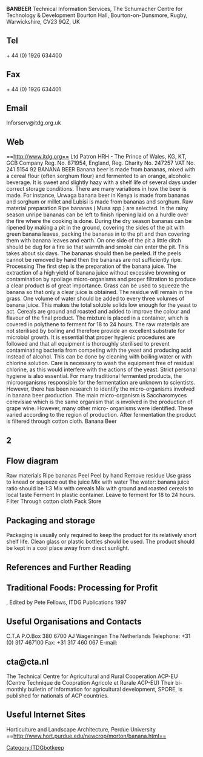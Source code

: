 '''BANBEER'''
Technical Information Services, The Schumacher Centre for Technology &amp; Development Bourton Hall, Bourton-on-Dunsmore, Rugby, Warwickshire, CV23 9QZ, UK 
==Tel==

+ 44 (0) 1926 634400  
==Fax==
+ 44 (0) 1926 634401  
==Email==

Inforserv@itdg.org.uk  
==Web==
==http://www.itdg.org==
Ltd Patron HRH - The Prince of Wales, KG, KT, GCB Company Reg. No. 871954, England, Reg. Charity No. 247257 VAT No. 241 5154 92 BANANA BEER Banana beer is made from bananas, mixed with a cereal flour (often sorghum flour) and fermented to an orange, alcoholic beverage. It is sweet and slightly hazy with a shelf life of several days under correct storage conditions. There are many variations in how the beer is made. For instance,  Urwaga  banana beer in Kenya is made from bananas and sorghum or millet and   Lubisi  is made from bananas and sorghum. Raw material preparation Ripe bananas ( Musa  spp.) are selected. In the rainy season unripe bananas can be left to finish ripening laid on a hurdle over the fire where the cooking is done. During the dry season bananas can be ripened by making a pit in the ground, covering the sides of the pit with green banana leaves, packing the bananas in to the pit and then covering them with banana leaves and earth. On one side of the pit a little ditch should be dug for a fire so that warmth and smoke can enter the pit. This takes about six days. The bananas should then be peeled. If the peels cannot be removed by hand then the bananas are not sufficiently ripe. Processing The first step is the preparation of the banana juice. The extraction of a high yield of banana juice without excessive browning or contamination by spoilage micro-organisms and proper filtration to produce a clear product is of great importance. Grass can be used to squeeze the banana so that only a clear juice is obtained. The residue will remain in the grass. One volume of water should be added to every three volumes of banana juice. This makes the total soluble solids low enough for the yeast to act. Cereals are ground and roasted and added to improve the colour and flavour of the final product. The mixture is placed in a container, which is covered in polythene to ferment for 18 to 24 hours. The raw materials are not sterilised by boiling and therefore provide an excellent substrate for microbial growth. It is essential that proper hygienic procedures are followed and that all equipment is thoroughly sterilised to prevent contaminating bacteria from competing with the yeast and producing acid instead of alcohol. This can be done by cleaning with boiling water or with chlorine solution.  Care is necessary to wash the equipment free of residual chlorine, as this would interfere with the actions of the yeast. Strict personal hygiene is also essential. For many traditional fermented products, the microorganisms responsible for the fermentation are unknown to scientists. However, there has been research to identify the micro-organisms involved in banana beer production. The main micro-organism is  Saccharomyces cerevisiae  which is the same organism that is involved in the production of grape wine. However, many other micro- organisms were identified. These varied according to the region of production. After fermentation the product is filtered through cotton cloth. 
Banana Beer   
==2==

==Flow diagram==
Raw materials  Ripe bananas Peel  Peel by hand Remove residue  Use grass to knead or squeeze out the juice Mix with water  The water: banana juice ratio should be 1:3 Mix with cereals  Mix with ground and roasted cereals to local taste Ferment  In plastic container. Leave to ferment for 18 to 24 hours.  Filter  Through cotton cloth Pack Store 
==Packaging and storage==
Packaging is usually only required to keep the product for its relatively short shelf life. Clean glass or plastic bottles should be used. The product should be kept in a cool place away from direct sunlight. 
==References and Further Reading==

==Traditional Foods: Processing for Profit==
, Edited by Pete Fellows, ITDG Publications 1997 
==Useful Organisations and Contacts==
C.T.A P.O.Box 380 6700 AJ Wageningen The Netherlands Telephone: +31 (0) 317 467100 Fax: +31 317 460 067 E-mail:  
==cta@cta.nl==
The Technical Centre for Agricultural and Rural Cooperation ACP-EU (Centre Technique de Coopration Agricole et Rurale ACP-EU) Their bi-monthly bulletin of information for agricultural development, SPORE, is published for nationals of ACP countries. 
==Useful Internet Sites==
Horticulture and Landscape Architecture, Perdue University 
==http://www.hort.purdue.edu/newcrop/morton/banana.html==

[[Category:ITDGbotkeep]]